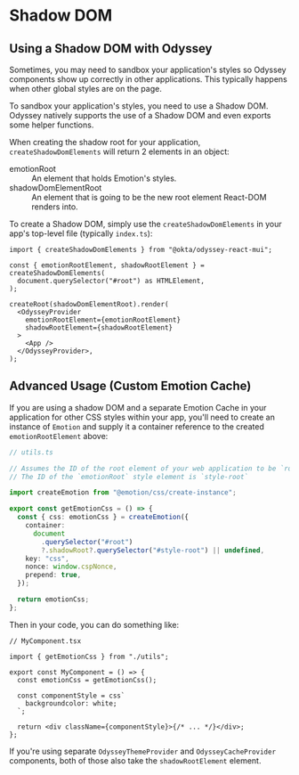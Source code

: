 
<Meta title="Installation/Shadow DOM" />

# Shadow DOM

## Using a Shadow DOM with Odyssey

Sometimes, you may need to sandbox your application's styles so Odyssey components show up correctly in other applications. This typically happens when other global styles are on the page.

To sandbox your application's styles, you need to use a Shadow DOM. Odyssey natively supports the use of a Shadow DOM and even exports some helper functions.

When creating the shadow root for your application, `createShadowDomElements` will return 2 elements in an object:

<dl>
  <dt>emotionRoot</dt>
  <dd>An element that holds Emotion's styles.</dd>

  <dt>shadowDomElementRoot</dt>
  <dd>An element that is going to be the new root element React-DOM renders into.</dd>
</dl>

To create a Shadow DOM, simply use the `createShadowDomElements` in your app's top-level file (typically `index.ts`):

```tsx
import { createShadowDomElements } from "@okta/odyssey-react-mui";

const { emotionRootElement, shadowRootElement } = createShadowDomElements(
  document.querySelector("#root") as HTMLElement,
);

createRoot(shadowDomElementRoot).render(
  <OdysseyProvider
    emotionRootElement={emotionRootElement}
    shadowRootElement={shadowRootElement}
  >
    <App />
  </OdysseyProvider>,
);
```

## Advanced Usage (Custom Emotion Cache)

If you are using a shadow DOM and a separate Emotion Cache in your application for other CSS styles within your app, you'll need to create an instance of `Emotion` and supply it a container reference to the created `emotionRootElement` above:

```ts
// utils.ts

// Assumes the ID of the root element of your web application to be `root`
// The ID of the `emotionRoot` style element is `style-root`

import createEmotion from "@emotion/css/create-instance";

export const getEmotionCss = () => {
  const { css: emotionCss } = createEmotion({
    container:
      document
        .querySelector("#root")
        ?.shadowRoot?.querySelector("#style-root") || undefined,
    key: "css",
    nonce: window.cspNonce,
    prepend: true,
  });

  return emotionCss;
};
```

Then in your code, you can do something like:

```tsx
// MyComponent.tsx

import { getEmotionCss } from "./utils";

export const MyComponent = () => {
  const emotionCss = getEmotionCss();

  const componentStyle = css`
    backgroundcolor: white;
  `;

  return <div className={componentStyle}>{/* ... */}</div>;
};
```

If you're using separate `OdysseyThemeProvider` and `OdysseyCacheProvider` components, both of those also take the `shadowRootElement` element.
